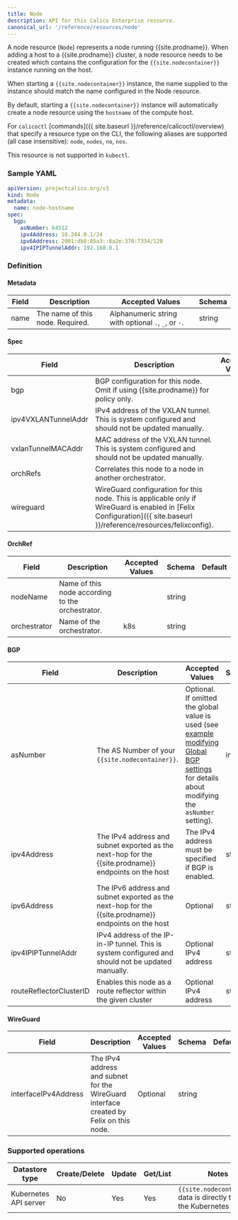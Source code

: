 ```yaml
---
title: Node
description: API for this Calico Enterprise resource.
canonical_url: '/reference/resources/node'
---
```


A node resource (`Node`) represents a node running {{site.prodname}}.  When adding a host
to a {{site.prodname}} cluster, a node resource needs to be created which contains the
configuration for the `{{site.nodecontainer}}` instance running on the host.

When starting a `{{site.nodecontainer}}` instance, the name supplied to the instance should
match the name configured in the Node resource.

By default, starting a `{{site.nodecontainer}}` instance will automatically create a node resource
using the `hostname` of the compute host.

For `calicoctl` [commands]({{ site.baseurl }}/reference/calicoctl/overview) that
specify a resource type on the CLI, the following
aliases are supported (all case insensitive): `node`, `nodes`, `no`, `nos`.

This resource is not supported in `kubectl`.

### Sample YAML

```yaml
apiVersion: projectcalico.org/v3
kind: Node
metadata:
  name: node-hostname
spec:
  bgp:
    asNumber: 64512
    ipv4Address: 10.244.0.1/24
    ipv6Address: 2001:db8:85a3::8a2e:370:7334/120
    ipv4IPIPTunnelAddr: 192.168.0.1
```

### Definition

#### Metadata

| Field  | Description                      | Accepted Values   | Schema |
|--------|----------------------------------|-------------------|--------|
| name   | The name of this node. Required. | Alphanumeric string with optional `.`, `_`, or `-`. | string |

#### Spec

| Field  | Description                 | Accepted Values   | Schema | Default    |
|--------|-----------------------------|-------------------|--------|------------|
| bgp    | BGP configuration for this node.  Omit if using {{site.prodname}} for policy only. | | [BGP](#bgp) |
| ipv4VXLANTunnelAddr | IPv4 address of the VXLAN tunnel. This is system configured and should not be updated manually. | | string |
| vxlanTunnelMACAddr | MAC address of the VXLAN tunnel. This is system configured and should not be updated manually. | | string |
| orchRefs | Correlates this node to a node in another orchestrator. | | list of [OrchRefs](#orchref) |
| wireguard | WireGuard configuration for this node. This is applicable only if WireGuard is enabled in [Felix Configuration]({{ site.baseurl }}/reference/resources/felixconfig). | | [WireGuard](#wireguard) |

#### OrchRef

| Field       | Description                 | Accepted Values   | Schema | Default    |
|-------------|-----------------------------|-------------------|--------|------------|
| nodeName    | Name of this node according to the orchestrator. | | string |
| orchestrator | Name of the orchestrator. | k8s | string |

#### BGP

| Field       | Description                 | Accepted Values   | Schema | Default    |
|-------------|-----------------------------|-------------------|--------|------------|
| asNumber    | The AS Number of your `{{site.nodecontainer}}`. | Optional. If omitted the global value is used (see [example modifying Global BGP settings]({{site.baseurl}}/networking/bgp) for details about modifying the `asNumber` setting). | integer |
| ipv4Address | The IPv4 address and subnet exported as the next-hop for the {{site.prodname}} endpoints on the host | The IPv4 address must be specified if BGP is enabled. | string |
| ipv6Address | The IPv6 address and subnet exported as the next-hop for the {{site.prodname}} endpoints on the host | Optional | string |
| ipv4IPIPTunnelAddr | IPv4 address of the IP-in-IP tunnel. This is system configured and should not be updated manually. | Optional IPv4 address | string |
| routeReflectorClusterID | Enables this node as a route reflector within the given cluster | Optional IPv4 address | string |

#### WireGuard

| Field       | Description                 | Accepted Values   | Schema | Default    |
|-------------|-----------------------------|-------------------|--------|------------|
| interfaceIPv4Address | The IPv4 address and subnet for the WireGuard interface created by Felix on this node. | Optional | string |

### Supported operations

| Datastore type        | Create/Delete | Update | Get/List | Notes
|-----------------------|---------------|--------|----------|------
| Kubernetes API server | No            | Yes    | Yes      | `{{site.nodecontainer}}` data is directly tied to the Kubernetes nodes.
